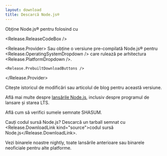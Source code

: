 ```yaml
---
layout: download
title: Descarcă Node.js®
---
```


<section>
  Obține Node.js® <Release.VersionDropdown /> pentru <Release.OperatingSystemDropdown /> folosind <Release.InstallationMethodDropdown /> cu <Release.PackageManagerDropdown />

<Release.ReleaseCodeBox />

  <Release.Provider>
    Sau obține o versiune pre-compilată Node.js® pentru <Release.OperatingSystemDropdown /> care rulează pe arhitectura <Release.PlatformDropdown />.

    <Release.PrebuiltDownloadButtons />

  </Release.Provider>
</section>

<section>
  Citește <Release.ChangelogLink>istoricul de modificări</Release.ChangelogLink> sau <Release.BlogPostLink>articolul de blog</Release.BlogPostLink> pentru această versiune.

Află mai multe despre [lansările Node.js](/about/previous-releases), inclusiv despre programul de lansare și starea LTS.

Află cum să <LinkWithArrow href="https://github.com/nodejs/node#verifying-binaries">verifici sumele semnate SHASUM</LinkWithArrow>.

Cauți codul sursă Node.js? Descarcă un tarball semnat cu <Release.DownloadLink kind="source">codul sursă Node.js</Release.DownloadLink>.

Vezi binarele noastre <LinkWithArrow href="https://nodejs.org/download/nightly/">nightly</LinkWithArrow>, toate <Link href="/download/archive/current">lansările anterioare</Link> sau binarele <LinkWithArrow href="https://unofficial-builds.nodejs.org/download/">neoficiale</LinkWithArrow> pentru alte platforme.

</section>
